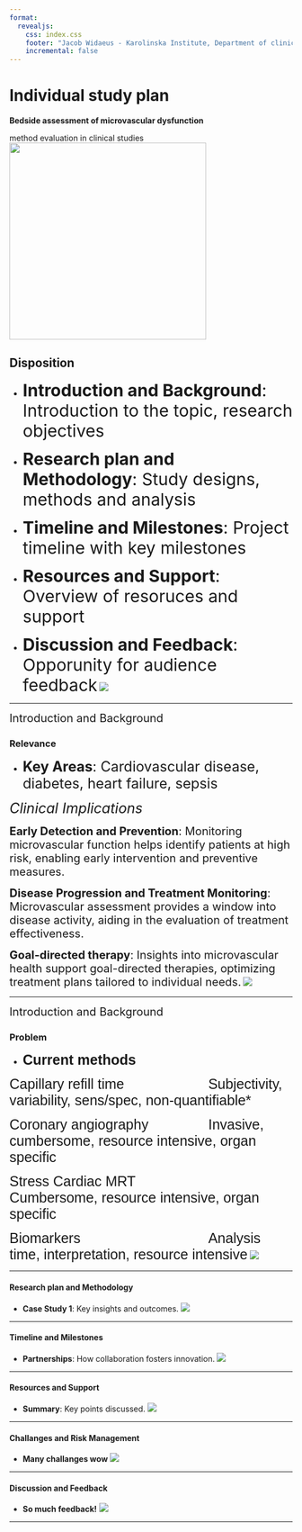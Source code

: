 ```yaml
---
format:
  revealjs:
    css: index.css
    footer: "Jacob Widaeus - Karolinska Institute, Department of clinical sciences, Danderyd Hospital"
    incremental: false
---
```

# Individual study plan
**Bedside assessment of microvascular dysfunction**

method evaluation in clinical studies
<img src="images/ki-ds.png" class="logo" style="width: 350px; height: auto;">

## Disposition
- <span style="font-size:30px;">**Introduction and Background**: Introduction to the topic, research objectives</span>

- <span style="font-size:30px;">**Research plan and Methodology**: Study designs, methods and analysis</span>

- <span style="font-size:30px;">**Timeline and Milestones**: Project timeline with key milestones</span>

- <span style="font-size:30px;">**Resources and Support**: Overview of  resoruces and support</span>

- <span style="font-size:30px;">**Discussion and Feedback**: Opporunity for audience feedback</span>
<img src="images/ki-ds.png" class="logo">

---

<span style="font-size: 20px;">Introduction and Background</span>

### Relevance

- <span style="font-size:25px;">**Key Areas**: Cardiovascular disease, diabetes, heart failure, sepsis</span>

<span class="fragment" data-fragment-index="1" style="font-size:25px;">*Clinical Implications*</span>
  
  <span class="fragment" data-fragment-index="2" style="font-size:20px;">**Early Detection and Prevention**: Monitoring microvascular function helps identify patients at high risk, enabling early intervention and preventive measures.</span>
  
  <span class="fragment" data-fragment-index="3" style="font-size:20px;">**Disease Progression and Treatment Monitoring**: Microvascular assessment provides a window into disease activity, aiding in the evaluation of treatment effectiveness.</span>
  
  <span class="fragment" data-fragment-index="4" style="font-size:20px;">**Goal-directed therapy**: Insights into microvascular health support goal-directed therapies, optimizing treatment plans tailored to individual needs.</span>
<img src="images/ki-ds.png" class="logo">

---

<span style="font-size: 20px;">Introduction and Background</span>

### Problem

- <span style="font-size:25px; font-family: Arial, sans-serif;">**Current methods**</span>

<span class="fragment" data-fragment-index="1" style="display:inline-block; width:350px; font-size:25px; white-space: nowrap; font-family: Arial, sans-serif;">Capillary refill time</span>
<span class="fragment" data-fragment-index="2" style="font-size:25px; font-family: Arial, sans-serif;">Subjectivity, variability, sens/spec, non-quantifiable*</span>

<span class="fragment" data-fragment-index="1" style="display:inline-block; width:350px; font-size:25px; white-space: nowrap; font-family: Arial, sans-serif;">Coronary angiography</span>
<span class="fragment" data-fragment-index="2" style="font-size:25px; font-family: Arial, sans-serif;">Invasive, cumbersome, resource intensive, organ specific</span>

<span class="fragment" data-fragment-index="1" style="display:inline-block; width:350px; font-size:25px; white-space: nowrap; font-family: Arial, sans-serif;">Stress Cardiac MRT</span>
<span class="fragment" data-fragment-index="2" style="font-size:25px; font-family: Arial, sans-serif;">Cumbersome, resource intensive, organ specific</span>

<span class="fragment" data-fragment-index="1" style="display:inline-block; width:350px; font-size:25px; white-space: nowrap; font-family: Arial, sans-serif;">Biomarkers</span>
<span class="fragment" data-fragment-index="2" style="font-size:25px; font-family: Arial, sans-serif;">Analysis time, interpretation, resource intensive</span>
<img src="images/ki-ds.png" class="logo">

---

#### Research plan and Methodology

- **Case Study 1**: Key insights and outcomes.
<img src="images/ki-ds.png" class="logo">

---

#### Timeline and Milestones

- **Partnerships**: How collaboration fosters innovation.
<img src="images/ki-ds.png" class="logo">

---

#### Resources and Support

- **Summary**: Key points discussed.
<img src="images/ki-ds.png" class="logo">

---

#### Challanges and Risk Management

- **Many challanges wow**
<img src="images/ki-ds.png" class="logo">

---

#### Discussion and Feedback

- **So much feedback!**
<img src="images/ki-ds.png" class="logo">

----